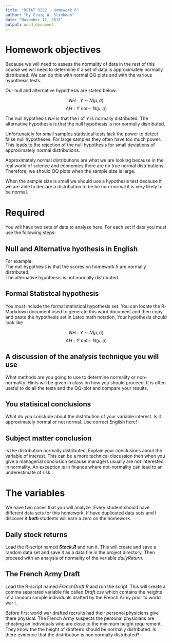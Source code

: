 ```yaml
---
title: "BSTAT 3222 - Homework 6"
author: "by Craig W. Slinkman"
date: "November 12, 2015"
output: word_document
---
```


# Homework objectives
Because we will need to assess the normality of data in the rest of this course we will need to determine if a set of data is approximately normally distributed.  We can do this with normal QQ plots and with the various hypothesis tests.   

Our null and alternative hypothesis are stated below:

$$NH: Y ~\sim~N( \mu, \sigma)$$
$$AH: Y~not\sim~N( \mu, \sigma)$$

The null hypothesis $NH$ is that the i of $Y$ is normally distributed. The alternative hypothesis is that the null hypothesis is nor normally distributed.  

Unfortunately for small samples statistical tests lack the power to detect false null hypotheses.  For large samples they often have too much power. This leads to the rejection of the null hypothesis for small deviations of approximately normal distributions.

Approximately normal distributions are what we are looking because in the real world of science and economics there are no true normal distributions.
Therefore, we should QQ plots when the sample size is large.

When the sample size is small we should use a hypothesis test because if we are able to declare a distribution to be be non-normal it is very likely to be normal.

# Required
You will have two sets of data to analyze here.  For each set if data you must use the following steps:

## Null and Alternative hyothesis in English
For example:  
The null hypothesis is that the scores on homework 5 are normally distributed.  
The alternative hypothesis is not normally distributed.  

## Formal Statistcal hypothesis
You must include the formal statistical hypothesis set.  You can locate the R-Markdown document used to generate this word document and then copy and paste the hypothesis set in Latex math notation,  Your hypothesis should look like

$$NH: Y ~\sim~N( \mu, \sigma)$$
$$AH: Y~not\sim~N( \mu, \sigma)$$

## A discussion of the analysis technique you will use
What methods are you going to use to determine normality or non-normality.  Hints will be given in class on how you should proceed.  It is often useful to do all the tests and the QQ-plot and compare your results.  

## You statisical conclusions
What do you conclude about the distribution of your variable interest.  Is it approximately normal or not normal.  Use correct English here!  

## Subject matter conclusion
Is the distribution normally distributed.  Explain your conclusions about the variable of interest.  This can be a more technical discussion then when you give a managerial conclusion because managers usually are not interested in normality.  An exception is in finance where not-normality  can lead to an underestimate of risk.  

# The variables
We have two cases that you will analyze.  Every student should have different data sets for this homework.  If have duplicated data sets and I discover it *__both__* students will earn a zero on the homework.  

## Daily stock returns
Load the R-script named __$Stock.R$__ and run it. This will create and save a random data set and save it as a data file in the project directory.  Then proceed with an analysis of normality of the variable $dailyReturn$.  

## The French Army Draft

Load the R-script named $FrenchDraft.R$ and run the script.  This will create a comma separated variable file called $Draft.csv$ which contains the heights of a random sample individuals drafted by the French Army prior to world war I.

Before first world war drafted recruits had their personal physicians give there physical.  The French Army suspects the personal physicians are cheating on individuals who are close to the minimum height requirement.  They know the the height of draftee's should be normally distributed.  Is there evidence that the distribution is non normally distributed?

